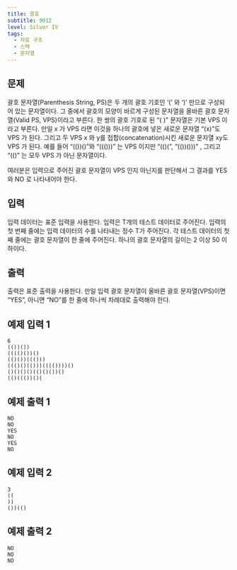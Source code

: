 ```yaml
---
title: 괄호
subtitle: 9012
level: Silver IV
tags:
  - 자료 구조
  - 스택
  - 문자열
---
```


## 문제

괄호 문자열(Parenthesis String, PS)은 두 개의 괄호 기호인 ‘(’ 와 ‘)’ 만으로 구성되어 있는 문자열이다. 그 중에서 괄호의 모양이 바르게 구성된 문자열을 올바른 괄호 문자열(Valid PS, VPS)이라고 부른다. 한 쌍의 괄호 기호로 된 “( )” 문자열은 기본 VPS 이라고 부른다. 만일 x 가 VPS 라면 이것을 하나의 괄호에 넣은 새로운 문자열 “(x)”도 VPS 가 된다. 그리고 두 VPS x 와 y를 접합(concatenation)시킨 새로운 문자열 xy도 VPS 가 된다. 예를 들어 “(())()”와 “((()))” 는 VPS 이지만 “(()(”, “(())()))” , 그리고 “(()” 는 모두 VPS 가 아닌 문자열이다.

여러분은 입력으로 주어진 괄호 문자열이 VPS 인지 아닌지를 판단해서 그 결과를 YES 와 NO 로 나타내어야 한다.

## 입력

입력 데이터는 표준 입력을 사용한다. 입력은 T개의 테스트 데이터로 주어진다. 입력의 첫 번째 줄에는 입력 데이터의 수를 나타내는 정수 T가 주어진다. 각 테스트 데이터의 첫째 줄에는 괄호 문자열이 한 줄에 주어진다. 하나의 괄호 문자열의 길이는 2 이상 50 이하이다.

## 출력

출력은 표준 출력을 사용한다. 만일 입력 괄호 문자열이 올바른 괄호 문자열(VPS)이면 “YES”, 아니면 “NO”를 한 줄에 하나씩 차례대로 출력해야 한다.

## 예제 입력 1

```
6
(())())
(((()())()
(()())((()))
((()()(()))(((())))()
()()()()(()()())()
(()((())()(
```

## 예제 출력 1

```
NO
NO
YES
NO
YES
NO
```

## 예제 입력 2

```
3
((
))
())(()
```

## 예제 출력 2

```
NO
NO
NO
```
